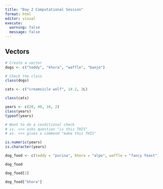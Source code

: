 ```yaml
---
title: "Day 2 Computational Session"
format: html
editor: visual
execute:
  warning: false
  message: false
---
```


## Vectors
```r
# Create a vector
dogs <- c("teddy", "khora", "waffle", "banjo")

# Check the class
class(dogs)
```

```r
cats <- c("creamsicle wolf", 14.2, 3L)

class(cats)
```

```r
years <- c(20, 40, 16, 2)
class(years)
typeof(years)
```

```r
# Want to do a conditional check
# is. <<< asks question "is this THIS"
# as. <<< gives a commend "make this THIS"

is.numeric(years)
is.character(years)
```

```r
dog_food <- c(teddy = "purina", khora = "alpo", waffle = "fancy feast")

dog_food

dog_food[2]

dog_food["khora"]
```

